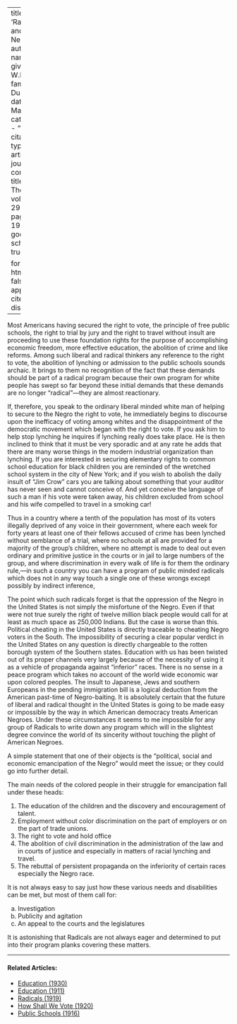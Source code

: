 
---
title: 'Radicals and the Negro'
author:
  - name:
      given: W.E.B.
      family: Du Bois
date: Mar. 1925
categories: 
  - ""
citation: 
  type: article-journal
  container-title: The Crisis
  volume: 29
  issue: 5
  page: 199-200
google-scholar: true

format:
  html:
    toc: false
    appendix-cite-as: display
---


Most Americans having secured the right to vote, the principle of free public schools, the right to trial by jury and the right to travel without insult are proceeding to use these foundation rights for the purpose of accomplishing economic freedom, more effective education, the abolition of crime and like reforms. Among such liberal and radical thinkers any reference to the right to vote, the abolition of lynching or admission to the public schools sounds archaic. It brings to them no recognition of the fact that these demands should be part of a radical program because their own program for white people has swept so far beyond these initial demands that these demands are no longer "radical"---they are almost reactionary.

If, therefore, you speak to the ordinary liberal minded white man of helping to secure to the Negro the right to vote, he immediately begins to discourse upon the inefficacy of voting among whites and the disappointment of the democratic movement which began with the right to vote. If you ask him to help stop lynching he inquires if lynching really does take place. He is then inclined to think that it must be very sporadic and at any rate he adds that there are many worse things in the modern industrial organization than lynching. If you are interested in securing elementary rights to common school education for black children you are reminded of the wretched school system in the city of New York; and if you wish to abolish the daily insult of "Jim Crow" cars you are talking about something that your auditor has never seen and cannot conceive of. And yet conceive the language of such a man if his vote were taken away, his children excluded from school and his wife compelled to travel in a smoking car!

Thus in a country where a tenth of the population has most of its voters illegally deprived of any voice in their government, where each week for forty years at least one of their fellows accused of crime has been lynched without semblance of a trial, where no schools at all are provided for a majority of the group's children, where no attempt is made to deal out even ordinary and primitive justice in the courts or in jail to large numbers of the group, and where discrimination in every walk of life is for them the ordinary rule,---in such a country you can have a program of public minded radicals which does not in any way touch a single one of these wrongs except possibly by indirect inference,

The point which such radicals forget is that the oppression of the Negro in the United States is not simply the misfortune of the Negro. Even if that were not true surely the right of twelve million black people would call for at least as much space as 250,000 Indians. But the case is worse than this. Political cheating in the United States is directly traceable to cheating Negro voters in the South. The impossibility of securing a clear popular verdict in the United States on any question is directly chargeable to the rotten borough system of the Southern states. Education with us has been twisted out of its proper channels very largely because of the necessity of using it as a vehicle of propaganda against "inferior" races. There is no sense in a peace program which takes no account of the world wide economic war upon colored peoples. The insult to Japanese, Jews and southern Europeans in the pending immigration bill is a logical deduction from the American past-time of Negro-baiting. It is absolutely certain that the future of liberal and radical thought in the United States is going to be made easy or impossible by the way in which American democracy treats American Negroes. Under these circumstances it seems to me impossible for any group of Radicals to write down any program which will in the slightest degree convince the world of its sincerity without touching the plight of American Negroes.

A simple statement that one of their objects is the "political, social and economic emancipation of the Negro" would meet the issue; or they could go into further detail.

The main needs of the colored people in their struggle for emancipation fall under these heads:

1. The education of the children and the discovery and encouragement of talent.
2. Employment without color discrimination on the part of employers or on the part of trade unions.
3. The right to vote and hold office
4. The abolition of civil discrimination in the administration of the law and in courts of justice and especially in matters of racial lynching and travel.
5. The rebuttal of persistent propaganda on the inferiority of certain races especially the Negro race.

It is not always easy to say just how these various needs and disabilities can be met, but most of them call for:

<ol type="a">
<li> Investigation
<li> Publicity and agitation
<li> An appeal to the courts and the legislatures
</ol>

It is astonishing that Radicals are not always eager and determined to put into their program planks covering these matters.

<!-- Similar articles start here -->

<hr>
#### Related Articles:

* [Education (1930)](/Volumes/37/02/education.html)
* [Education (1911)](/Volumes/01/04/education.html)
* [Radicals (1919)](/Volumes/19/02/radicals.html)
* [How Shall We Vote (1920)](/Volumes/20/05/how_shall_we_vote.html)
* [Public Schools (1916)](/Volumes/12/01/public_schools.html)

<!-- Similar articles end here -->